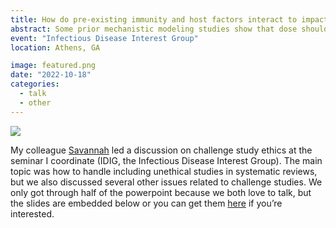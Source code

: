 ```yaml
---
title: How do pre-existing immunity and host factors interact to impact influenza vaccine response?
abstract: Some prior mechanistic modeling studies show that dose should modulate the effect of an influenza vaccine, but do not make strong predictions about the roles of covariates. Using data from an ongoing cohort study, we examine these predictions and also examine whether other covariates should be included in future models.
event: "Infectious Disease Interest Group"
location: Athens, GA

image: featured.png
date: "2022-10-18"
categories:
  - talk
  - other
---
```


![](featured.PNG)

My colleague [Savannah](https://smhammerton.com) led a discussion on challenge study ethics at the seminar I coordinate (IDIG, the Infectious Disease Interest Group). The main topic was how to handle including unethical studies in systematic reviews, but we also discussed several other issues related to challenge studies. We only got through half of the powerpoint because we both love to talk, but the slides are embedded below or you can get them [here](pres.pdf) if you're interested.

<object data="pres.pdf" width="100%" height="800" title = "presentation slides" class="objectSet" type="application/pdf">
</object>
